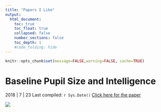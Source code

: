 ```yaml
---
title: "Papers I Like"
output:
  html_document:
    toc: true
    toc_float: true
    collapsed: false
    number_sections: false
    toc_depth: 1
    #code_folding: hide
---
```


```r
knitr::opts_chunk$set(message=FALSE,warning=FALSE, cache=TRUE)
```

# Baseline Pupil Size and Intelligence 
2018 | 7 | 23 Last compiled: `r Sys.Date()`
<a href="https://www.ncbi.nlm.nih.gov/pubmed/27821254">Click here for the paper</a>

<a href = "https://dillonfreed.github.io/df.github.io/index.html">
![](images/pupil.png)


